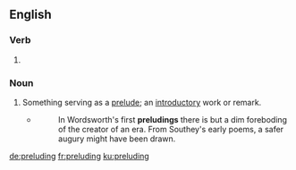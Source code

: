 ==English==

===Verb===
{{head|en|present participle}}

# {{present participle of|prelude|lang=en}}

===Noun===
{{en-noun}}

# Something serving as a [[prelude]]; an [[introductory]] work or remark.
#* {{w|Edgar Allan Poe}}
#*: In Wordsworth's first '''preludings''' there is but a dim foreboding of the creator of an era. From Southey's early poems, a safer augury might have been drawn.

[[de:preluding]]
[[fr:preluding]]
[[ku:preluding]]